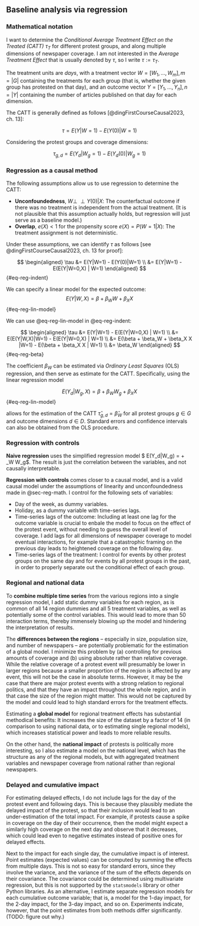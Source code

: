## Baseline analysis via regression

### Mathematical notation

I want to determine the _Conditional Average Treatment Effect on the Treated (CATT)_ $\tau_T$ for different protest groups, and along multiple dimensions of newspaper coverage. I am not interested in the _Average Treatment Effect_ that is usually denoted by $\tau$, so I write $\tau:=\tau_T$.

The treatment units are _days_, with a treatment vector $W = [W_1, ..., W_m], m = |G|$ containing the treatments for each group (that is, whether the given group has protested on that day), and an outcome vector $Y = [Y_1, ..., Y_n], n=|Y|$ containing the number of articles published on that day for each dimension.

The CATT is generally defined as follows [@dingFirstCourseCausal2023, ch. 13]:

$$
\tau = E(Y|W=1) - E(Y(0) | W=1)
$$

Considering the protest groups and coverage dimensions:

$$
\tau_{g,d} = E(Y_d|W_g=1) - E(Y_d(0) | W_g=1)
$$


### Regression as a causal method {#sec-reg-math}

The following assumptions allow us to use regression to determine the CATT:

- __Unconfoundedness__, $W \perp\!\!\!\perp Y(0) | X$: The counterfactual outcome if there was no treatment is independent from the actual treatment. (It is not plausible that this assumption actually holds, but regression will just serve as a baseline model.)
- __Overlap__, $e(X) < 1$ for the propensity score $e(X) = P(W=1|X)$: The treatment assignment is not deterministic.

Under these assumptions, we can identify $\tau$ as follows [see @dingFirstCourseCausal2023, ch. 13 for proof]:

$$
\begin{aligned}
\tau &= E(Y|W=1) - E(Y(0)|W=1) \\
&= E(Y|W=1) - E(E(Y|W=0,X) | W=1)
\end{aligned}
$$ {#eq-reg-indent}

We can specify a linear model for the expected outcome:
$$
E(Y|W,X) = \beta + \beta_W W + \beta_X X
$$ {#eq-reg-lin-model}

We can use @eq-reg-lin-model in @eq-reg-indent:

$$
\begin{aligned}
\tau &= E(Y|W=1) - E(E(Y|W=0,X) | W=1) \\
&= E(E(Y|W,X)|W=1) - E(E(Y|W=0,X) | W=1) \\
&= E(\beta + \beta_W + \beta_X X |W=1) - E(\beta + \beta_X X | W=1) \\
&= \beta_W
\end{aligned}
$$ {#eq-reg-beta}

The coefficient $\beta_W$ can be estimated via _Ordinary Least Squares_ (OLS) regression, and then serve as estimate for the CATT. Specifically, using the linear regression model

$$
E(Y_d|W_g,X) = \beta + \beta_W W_g + \beta_X X
$$ {#eq-reg-lin-model}

allows for the estimation of the CATT $\hat\tau_{g,d}=\hat\beta_W$ for all protest groups $g \in G$ and outcome dimensions $d \in D$. Standard errors and confidence intervals can also be obtained from the OLS procedure.

### Regression with controls

__Naive regression__ uses the simplified regression model $ E(Y_d|W_g) = \beta + \beta_W W_g$. The result is just the correlation between the variables, and not causally interpretable.

__Regression with controls__ comes closer to a causal model, and is a valid causal model under the assumptions of linearity and unconfoundedness made in @sec-reg-math. I control for the following sets of variables:

- Day of the week, as dummy variables.
- Holiday, as a dummy variable with time-series lags.
- Time-series lags of the outcome: Including at least one lag for the outcome variable is crucial to enbale the model to focus on the effect of the protest event, without needing to guess the overall level of coverage. I add lags for all dimensions of newspaper coverage to model eventual interactions, for example that a catastrophic framing on the previous day leads to heightened coverage on the following day.
- Time-series lags of the treatment: I control for events by other protest groups on the same day and for events by all protest groups in the past, in order to properly separate out the conditional effect of each group.
<!-- - A slight shortcoming is that events that are jointly organized by multiple groups (as opposed to multiple events organized by single groups on the same day) are just treated as a separate single protest group (FFF+X, since Fridays for Future is involved in almost all of them). The alternative would be  -->

### Regional and national data

To __combine multiple time series__ from the various regions into a single regression model, I add static dummy variables for each region, as is common of all 14 region dummies and all 5 treatment variables, as well as potentially some of the control variables. This would lead to more than 50 interaction terms, thereby immensely blowing up the model and hindering the interpretation of results.

The __differences between the regions__ -- especially in size, population size, and number of newspapers -- are potentially problematic for the estimation of a global model. I minimize this problem by (a) controlling for previous amounts of coverage and (b) using absolute rather than relative coverage. While the relative coverage of a protest event will presumably be lower in larger regions because a smaller proportion of the region is affected by any event, this will not be the case in absolute terms. However, it may be the case that there are major protest events with a strong relation to regional politics, and that they have an impact throughout the whole region, and in that case the size of the region might matter. This would not be captured by the model and could lead to high standard errors for the treatment effects.

Estimating a __global model__ for regional treatment effects has substantial methodical benefits: It increases the size of the dataset by a factor of 14 (in comparison to using national data, or to estimating single regional models), which increases statistical power and leads to more reliable results.

On the other hand, the __national impact__ of protests is politically more interesting, so I also estimate a model on the national level, which has the structure as any of the regional models, but with aggregated treatment variables and newspaper coverage from national rather than regional newspapers.

### Delayed and cumulative impact

For estimating delayed effects, I do not include lags for the day of the protest event and following days. This is because they plausibly mediate the delayed impact of the protest, so that their inclusion would lead to an under-estimation of the total impact. For example, if protests cause a spike in coverage on the day of their occurrence, then the model might expect a similarly high coverage on the next day and observe that it decreases, which could lead even to negative estimates instead of positive ones for delayed effects.

Next to the impact for each single day, the cumulative impact is of interest. Point estimates (expected values) can be computed by summing the effects from multiple days. This is not so easy for standard errors, since they involve the variance, and the variance of the sum of the effects depends on their covariance. The covariance could be determined using multivariate regression, but this is not supported by the `statsmodels` library or other Python libraries. As an alternative, I estimate separate regression models for each cumulative outcome variable; that is, a model for the 1-day impact, for the 2-day impact, for the 3-day impact, and so on. Experiments indicate, however, that the point estimates from both methods differ significantly. (TODO: figure out why.)

